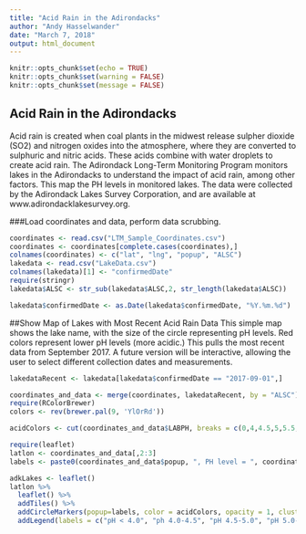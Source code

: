 ```yaml
---
title: "Acid Rain in the Adirondacks"
author: "Andy Hasselwander"
date: "March 7, 2018"
output: html_document
---
```


```r
knitr::opts_chunk$set(echo = TRUE)
knitr::opts_chunk$set(warning = FALSE)
knitr::opts_chunk$set(message = FALSE)

```

## Acid Rain in the Adirondacks
Acid rain is created when coal plants in the midwest release sulpher dioxide (SO2) and nitrogen oxides into the atmosphere, where they are converted to sulphuric and nitric acids. These acids combine with water droplets to create acid rain. The Adirondack Long-Term Monitoring Program monitors lakes in the Adirondacks to understand the impact of acid rain, among other factors. This map the PH levels in monitored lakes. The data were collected by the Adirondack Lakes Survey Corporation, and are available at www.adirondacklakesurvey.org.

###Load coordinates and data, perform data scrubbing.

```r
coordinates <- read.csv("LTM_Sample_Coordinates.csv")
coordinates <- coordinates[complete.cases(coordinates),]
colnames(coordinates) <- c("lat", "lng", "popup", "ALSC")
lakedata <- read.csv("LakeData.csv")
colnames(lakedata)[1] <- "confirmedDate"
require(stringr)
lakedata$ALSC <- str_sub(lakedata$ALSC,2, str_length(lakedata$ALSC))

lakedata$confirmedDate <- as.Date(lakedata$confirmedDate, "%Y.%m.%d")
```

##Show Map of Lakes with Most Recent Acid Rain Data
This simple map shows the lake name, with the size of the circle representing pH levels. Red colors represent lower pH levels (more acidic.) This pulls the most recent data from September 2017. A future version will be interactive, allowing the user to select different collection dates and measurements.
```r

lakedataRecent <- lakedata[lakedata$confirmedDate == "2017-09-01",]

coordinates_and_data <- merge(coordinates, lakedataRecent, by = "ALSC")
require(RColorBrewer)
colors <- rev(brewer.pal(9, 'YlOrRd'))

acidColors <- cut(coordinates_and_data$LABPH, breaks = c(0,4,4.5,5,5.5,6,6.5,7,7.5,14), labels = colors)

require(leaflet)
latlon <- coordinates_and_data[,2:3] 
labels <- paste0(coordinates_and_data$popup, ", PH level = ", coordinates_and_data$LABPH, ", Date ", coordinates_and_data$confirmedDate)

adkLakes <- leaflet() 
latlon %>%
  leaflet() %>%
  addTiles() %>%
  addCircleMarkers(popup=labels, color = acidColors, opacity = 1, clusterOptions = markerClusterOptions()) %>%
  addLegend(labels = c("pH < 4.0", "ph 4.0-4.5", "pH 4.5-5.0", "pH 5.0-5.5", "pH 5.5 - 6.0", "pH 6.0 - 6.5", "pH 6.5-7.0", "pH 7.0-7.5", "pH > 7.5"), colors = rev(brewer.pal(9, 'YlOrRd')))


```